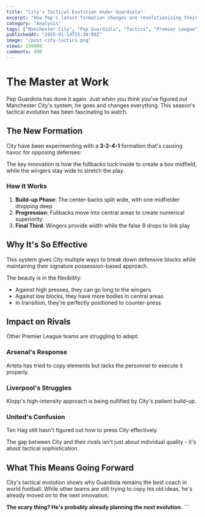 ```yaml
---
title: "City's Tactical Evolution Under Guardiola"
excerpt: "How Pep's latest formation changes are revolutionizing their attacking play and what it means for their rivals in the Premier League."
category: "Analysis"
tags: ["Manchester City", "Pep Guardiola", "Tactics", "Premier League"]
publishedAt: "2025-01-14T15:30:00Z"
image: "/post-city-tactics.png"
views: 156000
comments: 890
---
```


# The Master at Work

Pep Guardiola has done it again. Just when you think you've figured out Manchester City's system, he goes and changes everything. This season's tactical evolution has been fascinating to watch.

## The New Formation

City have been experimenting with a **3-2-4-1** formation that's causing havoc for opposing defenses:

<TacticalNote>
The key innovation is how the fullbacks tuck inside to create a box midfield, while the wingers stay wide to stretch the play.
</TacticalNote>

### How It Works

1. **Build-up Phase**: The center-backs split wide, with one midfielder dropping deep
2. **Progression**: Fullbacks move into central areas to create numerical superiority
3. **Final Third**: Wingers provide width while the false 9 drops to link play

## Why It's So Effective

<HighlightBox title="Tactical Genius">
This system gives City multiple ways to break down defensive blocks while maintaining their signature possession-based approach.
</HighlightBox>

The beauty is in the flexibility:

- Against high presses, they can go long to the wingers
- Against low blocks, they have more bodies in central areas
- In transition, they're perfectly positioned to counter-press

## Impact on Rivals

Other Premier League teams are struggling to adapt:

### Arsenal's Response
Arteta has tried to copy elements but lacks the personnel to execute it properly.

### Liverpool's Struggles
Klopp's high-intensity approach is being nullified by City's patient build-up.

### United's Confusion
Ten Hag still hasn't figured out how to press City effectively.

<InfoBox type="info">
The gap between City and their rivals isn't just about individual quality - it's about tactical sophistication.
</InfoBox>

## What This Means Going Forward

City's tactical evolution shows why Guardiola remains the best coach in world football. While other teams are still trying to copy his old ideas, he's already moved on to the next innovation.

**The scary thing? He's probably already planning the next evolution.**
\`\`\`
